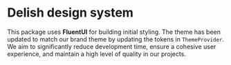 
<Meta title="Delish/About Delish" order = {2}/>

# Delish design system

This package uses **FluentUI** for building initial styling. The theme has been updated to match our brand theme by updating the tokens in `ThemeProvider`. We aim to significantly reduce development time, ensure a cohesive user experience, and maintain a high level of quality in our projects.